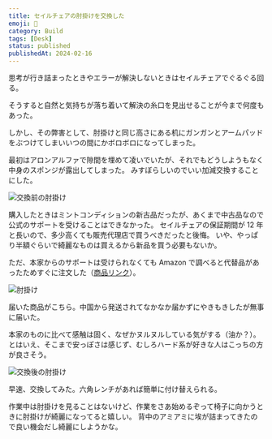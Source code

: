 ```yaml
---
title: セイルチェアの肘掛けを交換した
emoji: 💺
category: Build
tags: [Desk]
status: published
publishedAt: 2024-02-16
---
```


思考が行き詰まったときやエラーが解決しないときはセイルチェアでぐるぐる回る。

そうすると自然と気持ちが落ち着いて解決の糸口を見出せることが今まで何度もあった。

しかし、その弊害として、肘掛けと同じ高さにある机にガンガンとアームパッドをぶつけてしまいいつの間にかボロボロになってしまった。

最初はアロンアルファで隙間を埋めて凌いでいたが、それでもどうしようもなく中身のスポンジが露出してしまった。
みすぼらしいのでいい加減交換することにした。

![交換前の肘掛け](/images/build/2024-02-16/01.jpg "交換前の肘掛け")

購入したときはミントコンディションの新古品だったが、あくまで中古品なので公式のサポートを受けることはできなかった。
セイルチェアの保証期間が 12 年と長いので、多少高くても販売代理店で買うべきだったと後悔。
いや、やっぱり半額ぐらいで綺麗なものは買えるから新品を買う必要もないか。

ただ、本家からのサポートは受けられなくても Amazon で調べると代替品があったためすぐに注文した（[商品リンク](https://amzn.asia/d/a4klrSa)）。

![肘掛け](/images/build/2024-02-16/02.jpg "新品のアームパッド")

届いた商品がこちら。中国から発送されてなかなか届かずにやきもきしたが無事に届いた。

本家のものに比べて感触は固く、なぜかヌルヌルしている気がする（油か？）。
とはいえ、そこまで安っぽさは感じず、むしろハード系が好きな人はこっちの方が良さそう。

![交換後の肘掛け](/images/build/2024-02-16/03.jpg "交換後の肘掛け")

早速、交換してみた。六角レンチがあれば簡単に付け替えられる。

作業中は肘掛けを見ることはないけど、作業をさあ始めるぞって椅子に向かうときに肘掛けが綺麗になってると嬉しい。
背中のアミアミに埃が詰まってきたので良い機会だし綺麗にしようかな。

